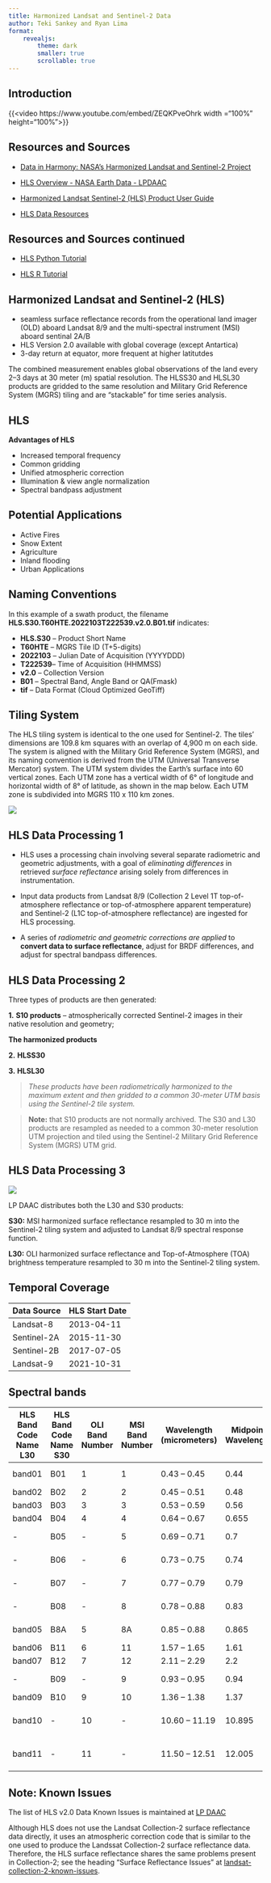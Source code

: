 ```yaml
---
title: Harmonized Landsat and Sentinel-2 Data
author: Teki Sankey and Ryan Lima
format: 
    revealjs:
        theme: dark
        smaller: true
        scrollable: true
---
```

## Introduction 

{{<video https://www.youtube.com/embed/ZEQKPveOhrk width ="100%" height="100%">}}

## Resources and Sources 

- [Data in Harmony: NASA's Harmonized Landsat and Sentinel-2 Project](https://www.youtube.com/watch?v=63ljR84c85M)

- [HLS Overview - NASA Earth Data - LPDAAC](https://lpdaac.usgs.gov/data/get-started-data/collection-overview/missions/harmonized-landsat-sentinel-2-hls-overview/)

- [Harmonized Landsat Sentinel-2 (HLS) Product User Guide](chrome-extension://efaidnbmnnnibpcajpcglclefindmkaj/https://lpdaac.usgs.gov/documents/1698/HLS_User_Guide_V2.pdf)

- [HLS Data Resources](https://lpdaac.usgs.gov/resources/e-learning/hls-data-resources/)


## Resources and Sources continued 

- [HLS Python Tutorial](https://github.com/nasa/HLS-Data-Resources/blob/main/python/tutorials/HLS_Tutorial.ipynb)

- [HLS R Tutorial](https://github.com/nasa/HLS-Data-Resources/blob/main/r/HLS_Tutorial.Rmd)

## Harmonized Landsat and Sentinel-2 (HLS) {.smaller}

- seamless surface reflectance records from the operational land imager (OLD) aboard Landsat 8/9 and the multi-spectral instrument (MSI) aboard sentinal 2A/B
- HLS Version 2.0 available with global coverage (except Antartica)
- 3-day return at equator, more frequent at higher latitutdes

The combined measurement enables global observations of the land every 2–3 days at 30 meter (m) spatial resolution. The HLSS30 and HLSL30 products are gridded to the same resolution and Military Grid Reference System (MGRS) tiling and are “stackable” for time series analysis. 

## HLS {.smaller}

**Advantages of HLS**

::: {.incremental}
- Increased temporal frequency
- Common gridding
- Unified atmospheric correction
- Illumination & view angle normalization
- Spectral bandpass adjustment
:::

## Potential Applications {.smaller}

::: {.incremental}

- Active Fires
- Snow Extent
- Agriculture
- Inland flooding
- Urban Applications
:::

## Naming Conventions{.smaller}

In this example of a swath product, the filename **HLS.S30.T60HTE.2022103T222539.v2.0.B01.tif** indicates:

::: {.incremental}
- **HLS.S30** – Product Short Name
- **T60HTE** – MGRS Tile ID (T+5-digits)
- **2022103** – Julian Date of Acquisition (YYYYDDD)
- **T222539**– Time of Acquisition (HHMMSS)
- **v2.0** – Collection Version
- **B01** – Spectral Band, Angle Band or QA(Fmask)
- **tif** – Data Format (Cloud Optimized GeoTiff)
:::


## Tiling System {.smaller}

The HLS tiling system is identical to the one used for Sentinel-2. The tiles’ dimensions are 109.8 km squares with an overlap of 4,900 m on each side. The system is aligned with the Military Grid Reference System (MGRS), and its naming convention is derived from the UTM (Universal Transverse Mercator) system. The UTM system divides the Earth’s surface into 60 vertical zones. Each UTM zone has a vertical width of 6° of longitude and horizontal width of 8° of latitude, as shown in the map below. Each UTM zone is subdivided into MGRS 110 x 110 km zones.

![](https://lpdaac.usgs.gov/media/images/MGRS_Tiling_Grid.width-800.jpg)

## HLS Data Processing 1 {.smaller}

::: {.incremental}
- HLS uses a processing chain involving several separate radiometric and geometric adjustments, with a goal of *eliminating differences* in retrieved *surface reflectance* arising solely from differences in instrumentation. 

- Input data products from Landsat 8/9 (Collection 2 Level 1T top-of-atmosphere reflectance or top-of-atmosphere apparent temperature) and Sentinel-2 (L1C top-of-atmosphere reflectance) are ingested for HLS processing.

- A series of *radiometric and geometric corrections are applied* to **convert data to surface reflectance**, adjust for BRDF differences, and adjust for spectral bandpass differences.
:::

## HLS Data Processing 2 {.smaller}

Three types of products are then generated: 

 **1.** **S10 products** – atmospherically corrected Sentinel-2 images in their native resolution and geometry; 

**The harmonized products**

 **2.** **HLSS30** 

 **3.** **HLSL30**

>*These products have been radiometrically harmonized to the maximum extent and then gridded to a common 30-meter UTM basis using the Sentinel-2 tile system.* 

> **Note:** that S10 products are not normally archived. The S30 and L30 products are resampled as needed to a common 30-meter resolution UTM projection and tiled using the Sentinel-2 Military Grid Reference System (MGRS) UTM grid.

## HLS Data Processing 3 {.smaller}

![](https://lpdaac.usgs.gov/media/images/HLS_Processing.width-800.jpg)

LP DAAC distributes both the L30 and S30 products:

**S30:** MSI harmonized surface reflectance resampled to 30 m into the Sentinel-2 tiling system and adjusted to Landsat 8/9 spectral response function.

**L30:** OLI harmonized surface reflectance and Top-of-Atmosphere (TOA) brightness temperature resampled to 30 m into the Sentinel-2 tiling system.


## Temporal Coverage {.smaller}

|    Data Source   | HLS Start Date | 
| ---------------- | -------------- |
| Landsat-8        | 2013-04-11     |
| Sentinel-2A      | 2015-11-30     |
| Sentinel-2B      | 2017-07-05     |
| Landsat-9        | 2021-10-31     |


## Spectral bands {.smaller}

| HLS Band Code Name L30 | HLS Band Code Name S30 | OLI Band Number | MSI Band Number | Wavelength (micrometers) | Midpoint Wavelength | Band               |
| ---------------------- | ---------------------- | --------------- | --------------- | ------------------------ |---------------------| ------------------ |
| band01                 | B01                    | 1               | 1               | 0.43 – 0.45              | 0.44                |Coastal Aerosol    |
| band02                 | B02                    | 2               | 2               | 0.45 – 0.51              | 0.48                |Blue               |
| band03                 | B03                    | 3               | 3               | 0.53 – 0.59              | 0.56                |Green              |
| band04                 | B04                    | 4               | 4               | 0.64 – 0.67              | 0.655               |Red                |
| \-                     | B05                    | \-              | 5               | 0.69 – 0.71              | 0.7                 |Red-Edge 1         |
| \-                     | B06                    | \-              | 6               | 0.73 – 0.75              | 0.74                |Red-Edge 2         |
| \-                     | B07                    | \-              | 7               | 0.77 – 0.79              | 0.79                |Red-Edge 3         |
| \-                     | B08                    | \-              | 8               | 0.78 – 0.88              | 0.83                |NIR Broad          |
| band05                 | B8A                    | 5               | 8A              | 0.85 – 0.88              | 0.865               |NIR Narrow         |
| band06                 | B11                    | 6               | 11              | 1.57 – 1.65              | 1.61                |SWIR 1             |
| band07                 | B12                    | 7               | 12              | 2.11 – 2.29              | 2.2                 |SWIR 2             |
| \-                     | B09                    | \-              | 9               | 0.93 – 0.95              | 0.94                |Water Vapor        |
| band09                 | B10                    | 9               | 10              | 1.36 – 1.38              | 1.37                |Cirrus             |
| band10                 | \-                     | 10              | \-              | 10.60 – 11.19            | 10.895              |Thermal Infrared 1 |
| band11                 | \-                     | 11              | \-              | 11.50 – 12.51            | 12.005              |Thermal Infrared 2 |

## Note: Known Issues

The list of HLS v2.0 Data Known Issues is maintained at [LP DAAC](https://lpdaac.usgs.gov/news/hls-quality-data-issue/)

Although HLS does not use the Landsat Collection-2 surface reflectance data directly, it uses an atmospheric correction code that is similar to the one used to produce the Landssat Collection-2 surface reflectance data. Therefore, the HLS surface reflectance shares the same problems present in Collection-2; see the heading “Surface Reflectance Issues” at [landsat-collection-2-known-issues](https://www.usgs.gov/landsat-missions/landsat-collection-2-known-issues).



